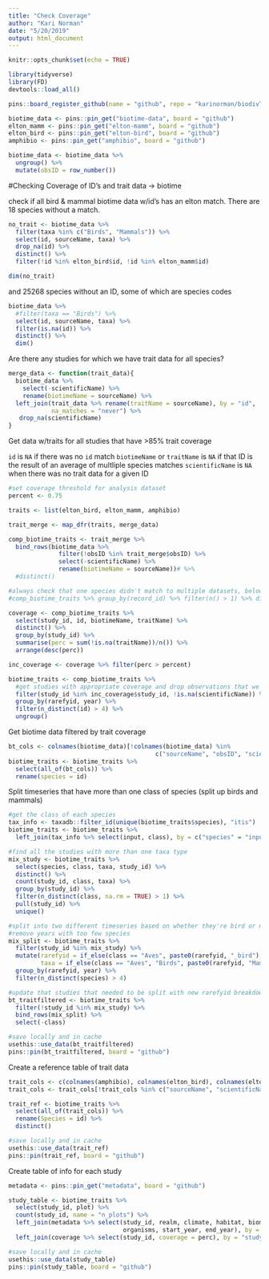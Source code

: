 ```yaml
---
title: "Check Coverage"
author: "Kari Norman"
date: "5/20/2019"
output: html_document
---
```


```r
knitr::opts_chunk$set(echo = TRUE)
```

```r
library(tidyverse)
library(FD)
devtools::load_all()
```

```r
pins::board_register_github(name = "github", repo = "karinorman/biodivTS_data", branch = "master")

biotime_data <- pins::pin_get("biotime-data", board = "github")
elton_mamm <- pins::pin_get("elton-mamm", board = "github")
elton_bird <- pins::pin_get("elton-bird", board = "github")
amphibio <- pins::pin_get("amphibio", board = "github")

biotime_data <- biotime_data %>%
  ungroup() %>%
  mutate(obsID = row_number())
```

#Checking Coverage of ID's and trait data -> biotime

check if all bird & mammal biotime data w/id's has an elton match. There are 18 species without a match.
```r
no_trait <- biotime_data %>%
  filter(taxa %in% c("Birds", "Mammals")) %>%
  select(id, sourceName, taxa) %>%
  drop_na(id) %>%
  distinct() %>%
  filter(!id %in% elton_bird$id, !id %in% elton_mamm$id)

dim(no_trait)
```

and 25268 species without an ID, some of which are species codes
```r
biotime_data %>%
  #filter(taxa == "Birds") %>%
  select(id, sourceName, taxa) %>%
  filter(is.na(id)) %>%
  distinct() %>%
  dim()
```

Are there any studies for which we have trait data for all species?
```r
merge_data <- function(trait_data){
  biotime_data %>%
    select(-scientificName) %>%
    rename(biotimeName = sourceName) %>%
  left_join(trait_data %>% rename(traitName = sourceName), by = "id",
            na_matches = "never") %>%
   drop_na(scientificName)
}
```

Get data w/traits for all studies that have >85% trait coverage

`id` is `NA` if there was no `id` match
`biotimeName` or `traitName` is `NA` if that ID is the result of an average of multliple species matches
`scientificName` is `NA` when there was no trait data for a given ID
```r
#set coverage threshold for analysis dataset
percent <- 0.75

traits <- list(elton_bird, elton_mamm, amphibio)

trait_merge <- map_dfr(traits, merge_data) 

comp_biotime_traits <- trait_merge %>%
  bind_rows(biotime_data %>% 
              filter(!obsID %in% trait_merge$obsID) %>%
              select(-scientificName) %>%
              rename(biotimeName = sourceName))# %>%
  #distinct()

#always check that one species didn't match to multiple datasets, below should return and empty dataframe
#comp_biotime_traits %>% group_by(record_id) %>% filter(n() > 1) %>% dim()

coverage <- comp_biotime_traits %>%
  select(study_id, id, biotimeName, traitName) %>%
  distinct() %>%
  group_by(study_id) %>%
  summarise(perc = sum(!is.na(traitName))/n()) %>%
  arrange(desc(perc))

inc_coverage <- coverage %>% filter(perc > percent)

biotime_traits <- comp_biotime_traits %>%
  #get studies with appropriate coverage and drop observations that we don't have trait data for, and unlabeled non-id'd species
  filter(study_id %in% inc_coverage$study_id, !is.na(scientificName)) %>% 
  group_by(rarefyid, year) %>%
  filter(n_distinct(id) > 4) %>%
  ungroup()
```

Get biotime data filtered by trait coverage
```r
bt_cols <- colnames(biotime_data)[!colnames(biotime_data) %in% 
                                         c("sourceName", "obsID", "scientificName")]
biotime_traits <- biotime_traits %>% 
  select(all_of(bt_cols)) %>%
  rename(species = id)
```

Split timeseries that have more than one class of species (split up birds and mammals)
```r
#get the class of each species
tax_info <- taxadb::filter_id(unique(biotime_traits$species), "itis")
biotime_traits <- biotime_traits %>% 
  left_join(tax_info %>% select(input, class), by = c("species" = "input"))

#find all the studies with more than one taxa type
mix_study <- biotime_traits %>% 
  select(species, class, taxa, study_id) %>% 
  distinct() %>% 
  count(study_id, class, taxa) %>% 
  group_by(study_id) %>%
  filter(n_distinct(class, na.rm = TRUE) > 1) %>% 
  pull(study_id) %>%
  unique()

#split into two different timeseries based on whether they're bird or mammal observations,
#remove years with too few species
mix_split <- biotime_traits %>%
  filter(study_id %in% mix_study) %>%
  mutate(rarefyid = if_else(class == "Aves", paste0(rarefyid, "_bird"), paste0(rarefyid, "_mamm")),
         taxa = if_else(class == "Aves", "Birds", paste0(rarefyid, "Mammals"))) %>%
  group_by(rarefyid, year) %>% 
  filter(n_distinct(species) > 4)

#update that studies that needed to be split with new rarefyid breakdowns
bt_traitfiltered <- biotime_traits %>%
  filter(!study_id %in% mix_study) %>%
  bind_rows(mix_split) %>%
  select(-class)
```

```r
#save locally and in cache
usethis::use_data(bt_traitfiltered)
pins::pin(bt_traitfiltered, board = "github")
```

Create a reference table of trait data
```r
trait_cols <- c(colnames(amphibio), colnames(elton_bird), colnames(elton_mamm))
trait_cols <- trait_cols[!trait_cols %in% c("sourceName", "scientificName")]

trait_ref <- biotime_traits %>%
  select(all_of(trait_cols)) %>%
  rename(Species = id) %>%
  distinct()

#save locally and in cache
usethis::use_data(trait_ref)
pins::pin(trait_ref, board = "github")
```

Create table of info for each study
```r
metadata <- pins::pin_get("metadata", board = "github")

study_table <- biotime_traits %>%
  select(study_id, plot) %>%
  count(study_id, name = "n_plots") %>% 
  left_join(metadata %>% select(study_id, realm, climate, habitat, biome_map, taxa, 
                                organisms, start_year, end_year), by = "study_id") %>%
  left_join(coverage %>% select(study_id, coverage = perc), by = "study_id")

#save locally and in cache
usethis::use_data(study_table)
pins::pin(study_table, board = "github")
```
